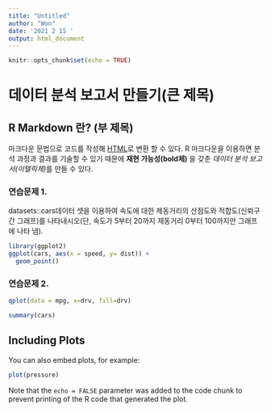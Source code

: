 ```yaml
---
title: "Untitled"
author: "Won"
date: '2021 2 15 '
output: html_document
---
```


```r
knitr::opts_chunk$set(echo = TRUE)
```
# 데이터 분석 보고서 만들기(큰 제목)

## R Markdown 란? (부 제목)

마크다운 문법으로 코드를 작성해 [HTML](https://ko.wikipedia.org/wiki/HTML)로 변환 할 수 있다.
R 마크다운을 이용하면 분석 과정과 결과를 기술할 수 있기 때문에
**재현 가능성(bold체)** 을 갖춘 *데이터 분석 보고서(이텔릭체)*를 만들 수 있다.

### 연습문제 1.
datasets::cars데이터 셋을 이용하여 속도에 대한 제동거리의 산점도와 적합도(신뢰구간
그래프)를 나타내시오(단, 속도가 5부터 20까지 제동거리 0부터 100까지만 그래프에 나타
냄).

```r
library(ggplot2)
ggplot(cars, aes(x = speed, y= dist)) +
  geom_point()


```


### 연습문제 2.
```r
qplot(data = mpg, x=drv, fill=drv)


```


```r
summary(cars)
```

## Including Plots

You can also embed plots, for example:

```r
plot(pressure)
```

Note that the `echo = FALSE` parameter was added to the code chunk to prevent printing of the R code that generated the plot.
